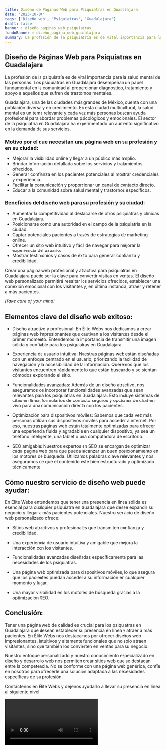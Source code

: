 ```yaml
---
title: Diseño de Páginas Web para Psiquiatras en Guadalajara
date: '2023-10-04'
tags: ['Diseño web', 'Psiquiatras', 'Guadalajara']
draft: false
banner : diseño_paginas_web_psiquiatras
fondoBanner : diseño_pagina_web_guadalajara
summary: La profesión de la psiquiatría es de vital importancia para la salud mental de las personas. Los psiquiatras en Guadalajara desempeñan un papel fundamental en la comunidad al proporcionar diagnóstico, tratamiento y apoyo a aquellos que sufren de trastornos mentales.
---
```


## Diseño de Páginas Web para Psiquiatras en Guadalajara

La profesión de la psiquiatría es de vital importancia para la salud mental de las personas. Los psiquiatras en Guadalajara desempeñan un papel fundamental en la comunidad al proporcionar diagnóstico, tratamiento y apoyo a aquellos que sufren de trastornos mentales.

Guadalajara, una de las ciudades más grandes de México, cuenta con una población diversa y en crecimiento. En esta ciudad multicultural, la salud mental es un tema relevante y cada vez más personas buscan ayuda profesional para abordar problemas psicológicos y emocionales. El sector de la psiquiatría en Guadalajara ha experimentado un aumento significativo en la demanda de sus servicios.

### Motivo por el que necesitan una página web en su profesión y en su ciudad:

- Mejorar la visibilidad online y llegar a un público más amplio.
- Brindar información detallada sobre los servicios y tratamientos ofrecidos.
- Generar confianza en los pacientes potenciales al mostrar credenciales y experiencia.
- Facilitar la comunicación y proporcionar un canal de contacto directo.
- Educar a la comunidad sobre salud mental y trastornos específicos.

### Beneficios del diseño web para su profesión y su ciudad:

- Aumentar la competitividad al destacarse de otros psiquiatras y clínicas en Guadalajara.
- Posicionarse como una autoridad en el campo de la psiquiatría en la ciudad.
- Captar potenciales pacientes a través de estrategias de marketing online.
- Ofrecer un sitio web intuitivo y fácil de navegar para mejorar la experiencia del usuario.
- Mostrar testimonios y casos de éxito para generar confianza y credibilidad.

Crear una página web profesional y atractiva para psiquiatras en Guadalajara puede ser la clave para convertir visitas en ventas. El diseño web personalizado permitirá resaltar los servicios ofrecidos, establecer una conexión emocional con los visitantes y, en última instancia, atraer y retener a más pacientes.

*¡Take care of your mind!*

<GifSeo />

<Cta />

## Elementos clave del diseño web exitoso:

- Diseño atractivo y profesional: En Élite Webs nos dedicamos a crear páginas web impresionantes que cautivan a los visitantes desde el primer momento. Entendemos la importancia de transmitir una imagen sólida y confiable para los psiquiatras en Guadalajara.

- Experiencia de usuario intuitiva: Nuestras páginas web están diseñadas con un enfoque centrado en el usuario, priorizando la facilidad de navegación y la accesibilidad de la información. Queremos que los visitantes encuentren rápidamente lo que están buscando y se sientan cómodos explorando el sitio.

- Funcionalidades avanzadas: Además de un diseño atractivo, nos aseguramos de incorporar funcionalidades avanzadas que sean relevantes para los psiquiatras en Guadalajara. Esto incluye sistemas de citas en línea, formularios de contacto seguros y opciones de chat en vivo para una comunicación directa con los pacientes.

- Optimización para dispositivos móviles: Sabemos que cada vez más personas utilizan sus dispositivos móviles para acceder a internet. Por eso, nuestras páginas web están totalmente optimizadas para ofrecer una experiencia fluida y agradable en cualquier dispositivo, ya sea un teléfono inteligente, una tablet o una computadora de escritorio.

- SEO amigable: Nuestros expertos en SEO se encargan de optimizar cada página web para que pueda alcanzar un buen posicionamiento en los motores de búsqueda. Utilizamos palabras clave relevantes y nos aseguramos de que el contenido esté bien estructurado y optimizado técnicamente.

## Cómo nuestro servicio de diseño web puede ayudar:

En Élite Webs entendemos que tener una presencia en línea sólida es esencial para cualquier psiquiatra en Guadalajara que desee expandir su negocio y llegar a más pacientes potenciales. Nuestro servicio de diseño web personalizado ofrece:

- Sitios web atractivos y profesionales que transmiten confianza y credibilidad.

- Una experiencia de usuario intuitiva y amigable que mejora la interacción con los visitantes.

- Funcionalidades avanzadas diseñadas específicamente para las necesidades de los psiquiatras.

- Una página web optimizada para dispositivos móviles, lo que asegura que los pacientes puedan acceder a su información en cualquier momento y lugar.

- Una mayor visibilidad en los motores de búsqueda gracias a la optimización SEO.

## Conclusión:

Tener una página web de calidad es crucial para los psiquiatras en Guadalajara que desean establecer su presencia en línea y atraer a más pacientes. En Élite Webs nos destacamos por ofrecer diseños web impresionantes, intuitivos y altamente funcionales que no solo atraen visitantes, sino que también los convierten en ventas para su negocio.

Nuestro enfoque personalizado y nuestro conocimiento especializado en diseño y desarrollo web nos permiten crear sitios web que se destacan entre la competencia. No se conforme con una página web genérica, confíe en nosotros para ofrecerle una solución adaptada a las necesidades específicas de su profesión.

Contáctenos en Élite Webs y déjenos ayudarlo a llevar su presencia en línea al siguiente nivel.

<Video />

<CtaBot job='Psiquiatras' city='Guadalajara'/>

<Gmaps query='Guadalajara+españa+maps' />